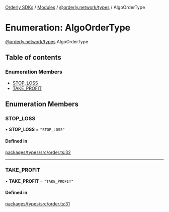[Orderly SDKs](/sdks/tech-doc/README) / [Modules](/sdks/tech-doc/modules) / [@orderly.network/types](/sdks/tech-doc/modules/orderly_network_types) / AlgoOrderType

# Enumeration: AlgoOrderType

[@orderly.network/types](/sdks/tech-doc/modules/orderly_network_types).AlgoOrderType

## Table of contents

### Enumeration Members

- [STOP\_LOSS](/sdks/tech-doc/enums/orderly_network_types.AlgoOrderType#stop_loss)
- [TAKE\_PROFIT](/sdks/tech-doc/enums/orderly_network_types.AlgoOrderType#take_profit)

## Enumeration Members

### STOP\_LOSS

• **STOP\_LOSS** = ``"STOP_LOSS"``

#### Defined in

[packages/types/src/order.ts:32](https://github.com/OrderlyNetwork/js-sdk/blob/91fd031/packages/types/src/order.ts#L32)

___

### TAKE\_PROFIT

• **TAKE\_PROFIT** = ``"TAKE_PROFIT"``

#### Defined in

[packages/types/src/order.ts:31](https://github.com/OrderlyNetwork/js-sdk/blob/91fd031/packages/types/src/order.ts#L31)
